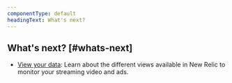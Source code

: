 ```yaml
---
componentType: default
headingText: What's next?
---
```


## What's next? [#whats-next]

* <DNT>[View your data](/docs/streaming-video-&-ads/view-data-in-newrelic/streaming-video-&-ads-features)</DNT>: Learn about the different views available in New Relic to monitor your streaming video and ads.